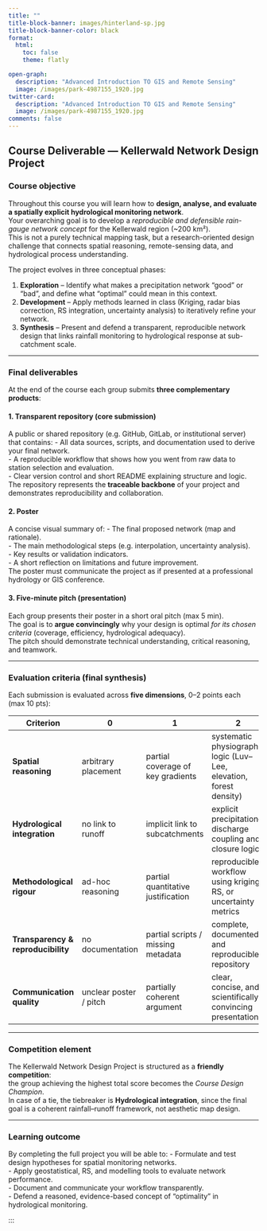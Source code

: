 ```yaml
---
title: ""
title-block-banner: images/hinterland-sp.jpg
title-block-banner-color: black
format:
  html:
    toc: false
    theme: flatly

open-graph:
  description: "Advanced Introduction TO GIS and Remote Sensing"
  image: /images/park-4987155_1920.jpg
twitter-card:
  description: "Advanced Introduction TO GIS and Remote Sensing"
  image: /images/park-4987155_1920.jpg
comments: false
---
```




## Course Deliverable — Kellerwald Network Design Project

### Course objective

Throughout this course you will learn how to **design, analyse, and evaluate a spatially explicit hydrological monitoring network**.  
Your overarching goal is to develop a *reproducible and defensible rain-gauge network concept* for the Kellerwald region (~200 km²).  
This is not a purely technical mapping task, but a research-oriented design challenge that connects spatial reasoning, remote-sensing data, and hydrological process understanding.

The project evolves in three conceptual phases:

1. **Exploration** – Identify what makes a precipitation network “good” or “bad”, and define what “optimal” could mean in this context.  
2. **Development** – Apply methods learned in class (Kriging, radar bias correction, RS integration, uncertainty analysis) to iteratively refine your network.  
3. **Synthesis** – Present and defend a transparent, reproducible network design that links rainfall monitoring to hydrological response at sub-catchment scale.

---

### Final deliverables

At the end of the course each group submits **three complementary products**:

#### 1. Transparent repository (core submission)
A public or shared repository (e.g. GitHub, GitLab, or institutional server) that contains:
- All data sources, scripts, and documentation used to derive your final network.  
- A reproducible workflow that shows how you went from raw data to station selection and evaluation.  
- Clear version control and short README explaining structure and logic.  
The repository represents the **traceable backbone** of your project and demonstrates reproducibility and collaboration.

#### 2. Poster 
A concise visual summary of:
- The final proposed network (map and rationale).  
- The main methodological steps (e.g. interpolation, uncertainty analysis).  
- Key results or validation indicators.  
- A short reflection on limitations and future improvement.  
The poster must communicate the project as if presented at a professional hydrology or GIS conference.

#### 3. Five-minute pitch (presentation)
Each group presents their poster in a short oral pitch (max 5 min).  
The goal is to **argue convincingly** why your design is optimal *for its chosen criteria* (coverage, efficiency, hydrological adequacy).  
The pitch should demonstrate technical understanding, critical reasoning, and teamwork.

---

### Evaluation criteria (final synthesis)

Each submission is evaluated across **five dimensions**, 0–2 points each (max 10 pts):

| Criterion | 0 | 1 | 2 |
|------------|---|---|---|
| **Spatial reasoning** | arbitrary placement | partial coverage of key gradients | systematic physiographic logic (Luv–Lee, elevation, forest density) |
| **Hydrological integration** | no link to runoff | implicit link to subcatchments | explicit precipitation–discharge coupling and closure logic |
| **Methodological rigour** | ad-hoc reasoning | partial quantitative justification | reproducible workflow using kriging, RS, or uncertainty metrics |
| **Transparency & reproducibility** | no documentation | partial scripts / missing metadata | complete, documented, and reproducible repository |
| **Communication quality** | unclear poster / pitch | partially coherent argument | clear, concise, and scientifically convincing presentation |

---

### Competition element

The Kellerwald Network Design Project is structured as a **friendly competition**:  
the group achieving the highest total score becomes the *Course Design Champion*.  
In case of a tie, the tiebreaker is **Hydrological integration**, since the final goal is a coherent rainfall–runoff framework, not aesthetic map design.

---

### Learning outcome

By completing the full project you will be able to:
- Formulate and test design hypotheses for spatial monitoring networks.  
- Apply geostatistical, RS, and modelling tools to evaluate network performance.  
- Document and communicate your workflow transparently.  
- Defend a reasoned, evidence-based concept of “optimality” in hydrological monitoring.

:::

